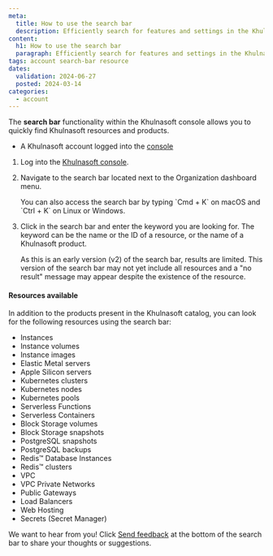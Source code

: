 ```yaml
---
meta:
  title: How to use the search bar
  description: Efficiently search for features and settings in the Khulnasoft console.
content:
  h1: How to use the search bar
  paragraph: Efficiently search for features and settings in the Khulnasoft console.
tags: account search-bar resource
dates:
  validation: 2024-06-27
  posted: 2024-03-14
categories:
  - account
---
```


The **search bar** functionality within the Khulnasoft console allows you to quickly find Khulnasoft resources and products.

<Macro id="requirements" />

- A Khulnasoft account logged into the [console](https://console.khulnasoft.com)

1. Log into the [Khulnasoft console](https://console.khulnasoft.com).

2. Navigate to the search bar located next to the Organization dashboard menu.

    <Message type="tip">
      You can also access the search bar by typing `Cmd + K` on macOS and `Ctrl + K` on Linux or Windows.
    </Message>

3. Click in the search bar and enter the keyword you are looking for. The keyword can be the name or the ID of a resource, or the name of a Khulnasoft product.

    <Message type="note">
    As this is an early version (v2) of the search bar, results are limited. This version of the search bar may not yet include all resources and a "no result" message may appear despite the existence of the resource.
    </Message>

#### Resources available

In addition to the products present in the Khulnasoft catalog, you can look for the following resources using the search bar: 

- Instances
- Instance volumes
- Instance images
- Elastic Metal servers
- Apple Silicon servers
- Kubernetes clusters
- Kubernetes nodes
- Kubernetes pools
- Serverless Functions
- Serverless Containers
- Block Storage volumes
- Block Storage snapshots
- PostgreSQL snapshots
- PostgreSQL backups
- Redis™ Database Instances
- Redis™ clusters
- VPC
- VPC Private Networks
- Public Gateways
- Load Balancers
- Web Hosting
- Secrets (Secret Manager)

We want to hear from you! Click [Send feedback](https://khulnasoft.typeform.com/to/SQc4Etpe?typeform-source=jira.infra.online.net) at the bottom of the search bar to share your thoughts or suggestions.
